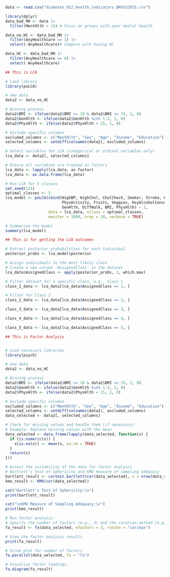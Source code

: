 ```r
data <- read.csv("diabetes_012_health_indicators_BRFSS2015.csv")

library(dplyr)
data_bad_MH <- data |> 
  filter(MentHlth > 15) # Focus on groups with poor mental health

data_no_HC <- data_bad_MH |> 
  filter(AnyHealthcare == 1) |> 
  select(-AnyHealthcare)# Compare with having HC

data_HC <- data_bad_MH |> 
  filter(AnyHealthcare == 0) |> 
  select(-AnyHealthcare)
```

```r
## This is LCA

# Load library
library(poLCA)

# new data
data2 <- data_no_HC

# Binning process
data2$BMI <- ifelse(data2$BMI >= 18 & data2$BMI <= 25, 1, 0)
data2$GenHlth <- ifelse(data2$GenHlth %in% 1:3, 1, 0)
data2$PhysHlth <- ifelse(data2$PhysHlth < 15, 1, 0)

# Exclude specific columns
excluded_columns <- c("MentHlth", "Sex", "Age", "Income", "Education")
selected_columns <- setdiff(colnames(data2), excluded_columns)

# Select variables for LCA (categorical or ordinal variables only)
lca_data <- data2[, selected_columns]

# Ensure all variables are treated as factors
lca_data <- lapply(lca_data, as.factor)
lca_data <- as.data.frame(lca_data)

# Run LCA for 5 classes
set.seed(123)
optimal_classes <- 5
lca_model <- poLCA(cbind(HighBP, HighChol, CholCheck, Smoker, Stroke, HeartDiseaseorAttack, 
                         PhysActivity, Fruits, Veggies, HvyAlcoholConsump, NoDocbcCost, 
                         GenHlth, DiffWalk, BMI, PhysHlth) ~ 1, 
                   data = lca_data, nclass = optimal_classes, 
                   maxiter = 1000, nrep = 10, verbose = TRUE)

# Summarize the model
summary(lca_model)
```

```r
## This is for getting the LCA outcomes

# Extract posterior probabilities for each individual
posterior_probs <- lca_model$posterior

# Assign individuals to the most likely class
# Create a new column `AssignedClass` in the dataset
lca_data$AssignedClass <- apply(posterior_probs, 1, which.max)

# Filter dataset for a specific class, e.g., Class 1
class_1_data <- lca_data[lca_data$AssignedClass == 1, ]

# Filter for Class 2
class_2_data <- lca_data[lca_data$AssignedClass == 2, ]

class_3_data <- lca_data[lca_data$AssignedClass == 3, ]

class_4_data <- lca_data[lca_data$AssignedClass == 4, ]

class_5_data <- lca_data[lca_data$AssignedClass == 5, ]
```


```r
## This is Factor Analysis


# Load necessary libraries
library(psych)

# new data
data2 <- data_no_HC

# Binning process
data2$BMI <- ifelse(data2$BMI >= 18 & data2$BMI <= 25, 1, 0)
data2$GenHlth <- ifelse(data2$GenHlth %in% 1:3, 1, 0)
data2$PhysHlth <- ifelse(data2$PhysHlth < 15, 1, 0)

# Exclude specific columns
excluded_columns <- c("MentHlth", "Sex", "Age", "Income", "Education")
selected_columns <- setdiff(colnames(data2), excluded_columns)
data_selected <- data2[, selected_columns]

# Check for missing values and handle them (if necessary)
# Example: Replace missing values with the mean
data_selected <- data.frame(lapply(data_selected, function(x) {
  if (is.numeric(x)) {
    x[is.na(x)] <- mean(x, na.rm = TRUE)
  }
  return(x)
}))

# Assess the suitability of the data for factor analysis
# Bartlett's test of sphericity and KMO measure of sampling adequacy
bartlett_result <- cortest.bartlett(cor(data_selected), n = nrow(data_selected))
kmo_result <- KMO(cor(data_selected))

cat("Bartlett's Test of Sphericity:\n")
print(bartlett_result)

cat("\nKMO Measure of Sampling Adequacy:\n")
print(kmo_result)

# Run factor analysis
# Specify the number of factors (e.g., 3) and the rotation method (e.g., varimax)
fa_result <- fa(data_selected, nfactors = 3, rotate = "varimax")

# View the factor analysis results
print(fa_result)

# Scree plot for number of factors
fa.parallel(data_selected, fa = "fa")

# Visualize factor loadings
fa.diagram(fa_result)

```


